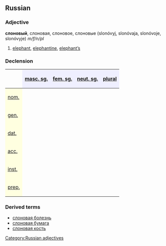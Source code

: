 ==Russian==
[[Category:Russian adjectives]]
===Adjective===
'''слоновый''', слоновая, слоновое, слоновые (slonóvyj, slonóvaja, slonóvoje, slonóvyje) ''m/f/n/pl''

#[[elephant]], [[elephantine]], [[elephant|elephant’s]]

===Declension===
{| border="1" cellpadding="4" cellspacing="0"
!
! style="background-color: #EFEFFF" align="center"|[[masculine|masc. sg.]]
! style="background-color: #EFEFFF" align="center"|[[feminine|fem. sg.]]
! style="background-color: #EFEFFF" align="center"|[[neuter|neut. sg.]]
! style="background-color: #EFEFFF" align="center"|[[plural]]
|-
! style="background-color: #FFFFE0" align="left"|[[nominative case|nom.]]
| align="center"|{{RUchar|слоно́вый}}
| align="center"|{{RUchar|слоно́вая}}
| align="center"|{{RUchar|слоно́вое}}
| align="center"|{{RUchar|слоно́вые}}
|-
! style="background-color: #FFFFE0" align="left"|[[genitive case|gen.]]
| align="center"|{{RUchar|слоно́вого}}
| align="center"|{{RUchar|слоно́вой}}
| align="center"|{{RUchar|слоно́вого}}
| align="center"|{{RUchar|слоно́вых}}
|-
! style="background-color: #FFFFE0" align="left"|[[dative case|dat.]]
| align="center"|{{RUchar|слоно́вому}}
| align="center"|{{RUchar|слоно́вой}}
| align="center"|{{RUchar|слоно́вому}}
| align="center"|{{RUchar|слоно́вым}}
|-
! style="background-color: #FFFFE0" align="left"|[[accusative case|acc.]]
| align="center"|{{RUchar|слоно́вый,</br>слоно́вого}}
| align="center"|{{RUchar|слоно́вую}}
| align="center"|{{RUchar|слоно́вое}}
| align="center"|{{RUchar|слоно́вые,</br>слоно́вых}}
|-
! style="background-color: #FFFFE0" align="left"|[[instrumental case|inst.]]
| align="center"|{{RUchar|слоно́вым}}
| align="center"|{{RUchar|слоно́вой,</br>слоно́вою}}
| align="center"|{{RUchar|слоно́вым}}
| align="center"|{{RUchar|слоно́выми}}
|-
! style="background-color: #FFFFE0" align="left"|[[prepositional case|prep.]]
| align="center"|{{RUchar|о слоно́вом}}
| align="center"|{{RUchar|о слоно́вой}}
| align="center"|{{RUchar|о слоно́вом}}
| align="center"|{{RUchar|о слоно́вых}}
|}

===Derived terms===
*[[слоновая болезнь]]
*[[слоновая бумага]]
*[[слоновая кость]]